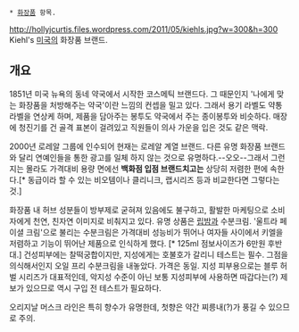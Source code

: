  * [[화장품]] 항목.

http://hollyjcurtis.files.wordpress.com/2011/05/kiehls.jpg?w=300&h=300
Kiehl's
[[미국]]의 화장품 브랜드.

== 개요 ==
1851년 미국 뉴욕의 동네 약국에서 시작한 코스메틱 브랜드다. 그 때문인지 '나에게 맞는 화장품을 처방해주는 약국'이란 느낌의 컨셉을 밀고 있다. 그래서 용기 라벨도 약통 라벨을 연상케 하며, 제품을 담아주는 봉투도 약국에서 주는 종이봉투와 비슷하다. 매장에 청진기를 건 골격 표본이 걸려있고 직원들이 의사 가운을 입은 것도 같은 맥락.

2000년 로레알 그룹에 인수되어 현재는 로레알 계열 브랜드. 다른 유명 화장품 브랜드와 달리 연예인들을 통한 광고를 일체 하지 않는 것으로 유명하다.--오오--그래서 그런지는 몰라도 가격대비 용량 면에선 '''백화점 입점 브랜드치고는''' 상당히 저렴한 편에 속한다.[* 동급이라 할 수 있는 비오템이나 클리니크, 랩시리즈 등과 비교한다면 그렇다는 것.] 

화장품 내 허브 성분들이 방부제로 굳혀져 있음에도 불구하고, 활발한 마케팅으로 소비자에게 천연, 친자연 이미지로 비춰지고 있다.  유명 상품은 [[립밤]]과 수분크림.  '울트라 페이셜 크림'으로 불리는 수분크림은 가격대비 성능비가 뛰어나 여자들 사이에서 키엘을 저렴하고 기능이 뛰어난 제품으로 인식하게 했다.  [* 125ml 점보사이즈가 6만원 후반대.] 건성피부에는 찰떡궁합이지만, 지성에게는 호불호가 갈리니 테스트는 필수. 그점을 의식해서인지 오일 프리 수분크림을 내놓았다. 가격은 동일. 지성 피부용으로는 블루 허벌 시리즈가 대표적인데, 악지성 수준이 아닌 보통 지성피부에 사용하면 따갑다는(?) 제보가 있으므로 역시 구입 전 테스트가 필요하다.

오리지날 머스크 라인은 특히 향수가 유명한데, 첫향은 약간 찌릉내(?)가 풍길 수 있으므로 주의.
